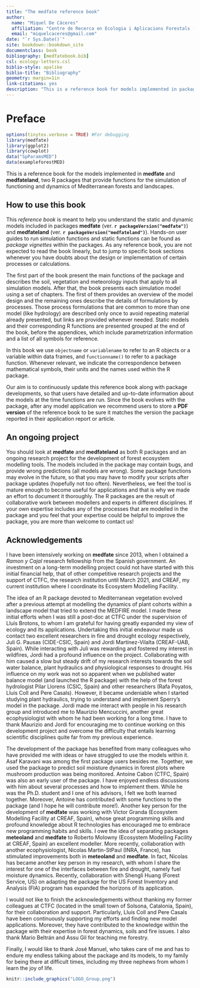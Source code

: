 ```yaml
--- 
title: "The medfate reference book"
author: 
  name: "Miquel De Cáceres"
  affiliation: "Centre de Recerca en Ecologia i Aplicacions Forestals (CREAF)"
  email: "miquelcaceres@gmail.com"
date: "`r Sys.Date()`"
site: bookdown::bookdown_site
documentclass: book
bibliography: [medfatebook.bib]
csl: ecology-letters.csl
biblio-style: apalike
biblio-title: "Bibliography"
geometry: margin=1in
link-citations: yes
description: "This is a reference book for models implemented in packages medfate and medfateland."
---
```


# Preface {-}

```r
options(tinytex.verbose = TRUE) #For debugging
library(medfate)
library(ggplot2)
library(cowplot)
data("SpParamsMED")
data(exampleforestMED)
```

This is a reference book for the models implemented in **medfate** and **medfateland**, two R packages that provide functions for the simulation of functioning and dynamics of Mediterranean forests and landscapes.

## How to use this book {-}

This *reference book* is meant to help you understand the static and dynamic models included in packages **medfate** (ver. **`r packageVersion("medfate")`**) and **medfateland** (ver. **`r packageVersion("medfateland")`**). Hands-on user guides to run simulation functions and static functions can be found as *package vignettes* within the packages. As any reference book, you are not expected to read the book linearly, but to jump to specific book sections whenever you have doubts about the design or implementation of certain processes or calculations. 

The first part of the book present the main functions of the package and describes the soil, vegetation and meteorology inputs that apply to all simulation models. After that, the book presents each simulation model using a set of chapters. The first of them provides an overview of the model design and the remaining ones describe the details of formulations by processes. Those process formulations that are common to more than one model (like hydrology) are described only once to avoid repeating material already presented, but links are provided whenever needed. Static models and their corresponding R functions are presented grouped at the end of the book, before the appendices, which include parametrization information and a list of all symbols for reference.

In this book we use `objectname` or `variablename` to refer to an R objects or a variable within data frames, and `functionname()` to refer to a package function. Whenever relevant, we indicate the correspondence between mathematical symbols, their units and the names used within the R package. 

Our aim is to continuously update this reference book along with package developments, so that users have detailed and up-to-date information about the models at the time functions are run. Since the book evolves with the package, after any model application we recommend users to store a **PDF version** of the reference book to be sure it matches the version the package reported in their application report or article.

## An ongoing project {-}

You should look at **medfate** and **medfateland** as both R packages and an ongoing research project for the development of forest ecosystem modelling tools. The models included in the package may contain bugs, and provide wrong predictions (all models are wrong). Some package functions may evolve in the future, so that you may have to modify your scripts after package updates (hopefully not too often). Nevertheless, we feel the tool is mature enough to become useful for applications and that is why we made an effort to document it thoroughly. The R packages are the result of collaborative work between modellers and experts in different disciplines. If your own expertise includes any of the processes that are modelled in the package and you feel that your expertise could be helpful to improve the package, you are more than welcome to contact us!

## Acknowledgements {-}

I have been intensively working on **medfate** since 2013, when I obtained a *Ramon y Cajal* research fellowship from the Spanish government. An investment on a long-term modelling project could not have started with this initial financial help, that of other competitive research projects and the support of CTFC, the research institution until March 2021, and CREAF, my current institution where I coordinate its Ecosystem Modelling Facility. 

The idea of an R package devoted to Mediterranean vegetation evolved after a previous attempt at modelling the dynamics of plant cohorts within a landscape model that tried to extend the MEDFIRE model. I made these initial efforts when I was still a post-doc at CTFC under the supervision of Lluís Brotons, to whom I am grateful for having greatly expanded my view of ecology and its applications. Undertaking this initial endeavour made us contact two excellent researchers in fire and drought ecology respectively, Juli G. Pausas (CIDE-CSIC, Spain) and Jordi Martínez-Vilalta (CREAF-UAB, Spain). While interacting with Juli was rewarding and fostered my interest in wildfires, Jordi had a profound influence on the project. Collaborating with him caused a slow but steady drift of my research interests towards the soil water balance, plant hydraulics and physiological responses to drought. His influence on my work was not so apparent when we published water balance model (and launched the R package) with the help of the forest hydrologist Pilar Llorens (CSIC, Spain) and other researchers (Rafa Poyatos, Lluís Coll and Pere Casals). However, it became undeniable when I started studying plant hydraulics, trying to understand and implement Sperry's model in the package. Jordi made me interact with people in his research group and introduced me to Maurizio Mencuccini, another great ecophysiologist with whom he had been working for a long time. I have to thank Maurizio and Jordi for encouraging me to continue working on this development project and overcome the difficulty that entails learning scientific disciplines quite far from my previous experience. 

The development of the package has benefited from many colleagues who have provided me with ideas or have struggled to use the models within it. Asaf Karavani was among the first package users besides me. Together, we used the package to predict soil moisture dynamics in forest plots where mushroom production was being monitored. Antoine Cabon (CTFC, Spain) was also an early user of the package. I have enjoyed endless discussions with him about several processes and how to implement them. While he was the Ph.D. student and I one of his advisors, I felt we both learned together. Moreover, Antoine has contributed with some functions to the package (and I hope he will contribute more!). Another key person for the development of **medfate** was working with Victor Granda (Ecosystem Modelling Facility at CREAF, Spain), whose great programming skills and profound knowledge about R technologies has encouraged me to embrace new programming habits and skills. I owe the idea of separating packages **meteoland** and **medfate** to Roberto Molowny (Ecosystem Modelling Facility at CREAF, Spain) an excellent modeller. More recently, collaboration with another ecophysiologist, Nicolas Martin-StPaul (INRA, France), has stimulated improvements both in **meteoland** and **medfate**. In fact, Nicolas has became another key person in my research, with whom I share the interest for one of the interfaces between fire and drought, namely fuel moisture dynamics. Recently, collaboration with Shengli Huang (Forest Service, US) on adapting the package for the US Forest Inventory and Analysis (FIA) program has expanded the horizons of its application.

I would not like to finish the acknowledgements without thanking my former colleagues at CTFC (located in the small town of Solsona, Catalonia, Spain), for their collaboration and support. Particularly, Lluís Coll and Pere Casals have been continuously supporting my efforts and finding new model applications. Moreover, they have contributed to the knowledge within the package with their expertise in forest dynamics, soils and fire issues. I also thank Mario Beltrán and Assu Gil for teaching me forestry. 

Finally, I would like to thank José Manuel, who takes care of me and has to endure my endless talking about the package and its models, to my family for being there at difficult times, including my three nephews from whom I learn the joy of life.   


```r
knitr::include_graphics("LOGO_Group.png")
```


